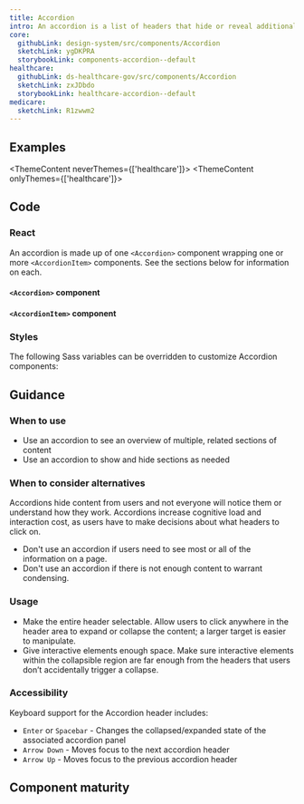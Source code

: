 ```yaml
---
title: Accordion
intro: An accordion is a list of headers that hide or reveal additional content when selected.
core:
  githubLink: design-system/src/components/Accordion
  sketchLink: ygDKPRA
  storybookLink: components-accordion--default
healthcare:
  githubLink: ds-healthcare-gov/src/components/Accordion
  sketchLink: zxJDbdo
  storybookLink: healthcare-accordion--default
medicare:
  sketchLink: R1zwwm2
---
```



## Examples

<ThemeContent neverThemes={['healthcare']}>
  <StorybookExample
    componentName="accordion"
    storyId="components-accordion--default"
  />
</ThemeContent>
<ThemeContent onlyThemes={['healthcare']}>
  <StorybookExample
    componentName="accordion"
    storyId="healthcare-accordion--default"
  />
</ThemeContent>

## Code

### React

An accordion is made up of one `<Accordion>` component wrapping one or more `<AccordionItem>` components. See the sections below for information on each.

#### `<Accordion>` component

<PropTable componentName="Accordion" />

#### `<AccordionItem>` component

<PropTable componentName="AccordionItem" />

### Styles

The following Sass variables can be overridden to customize Accordion components:

<ComponentThemeOptions componentname="accordion" />

## Guidance

### When to use

- Use an accordion to see an overview of multiple, related sections of content
- Use an accordion to show and hide sections as needed

### When to consider alternatives

Accordions hide content from users and not everyone will notice them or understand how they work.
Accordions increase cognitive load and interaction cost, as users have to make decisions about what headers to click on.

- Don't use an accordion if users need to see most or all of the information on a page.
- Don't use an accordion if there is not enough content to warrant condensing.

### Usage

- Make the entire header selectable. Allow users to click anywhere in the header area to expand or collapse the content; a larger target is easier to manipulate.
- Give interactive elements enough space. Make sure interactive elements within the collapsible region are far enough from the headers that users don’t accidentally trigger a collapse.

### Accessibility

Keyboard support for the Accordion header includes:

- `Enter` or `Spacebar` - Changes the collapsed/expanded state of the associated accordion panel
- `Arrow Down` - Moves focus to the next accordion header
- `Arrow Up` - Moves focus to the previous accordion header

## Component maturity

<MaturityChecklist
  a11yStandards={true}
  color={true}
  forcedColors={true}
  screenReaders={true}
  keyboardNavigable={true}
  storybook={true}
  responsive={true}
  spanish={true}
  completeUiKit={false}
  responsiveUiKit={false}
  tokensInCode={true}
  tokensInSketch={true}
/>